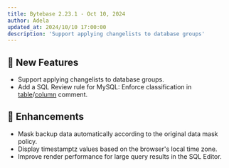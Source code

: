 ```yaml
---
title: Bytebase 2.23.1 - Oct 10, 2024
author: Adela
updated_at: 2024/10/10 17:00:00
description: 'Support applying changelists to database groups'
---
```



## 🚀 New Features

- Support applying changelists to database groups.
- Add a SQL Review rule for MySQL: Enforce classification in [table](/sql-review/review-rules/#table.comment)/[column](/sql-review/review-rules/#column-comment-convention) comment.

## 🎄 Enhancements

- Mask backup data automatically according to the original data mask policy.
- Display timestamptz values based on the browser's local time zone.
- Improve render performance for large query results in the SQL Editor.

<InstallUpgrade />
